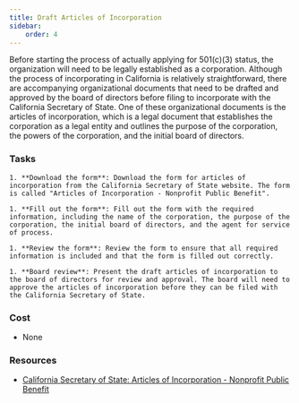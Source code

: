 ```yaml
---
title: Draft Articles of Incorporation
sidebar:
    order: 4
---
```


Before starting the process of actually applying for 501(c)(3) status, the organization will need to be legally established as a corporation. Although the process of incorporating in California is relatively straightforward, there are accompanying organizational documents that need to be drafted and approved by the board of directors before filing to incorporate with the California Secretary of State. One of these organizational documents is the articles of incorporation, which is a legal document that establishes the corporation as a legal entity and outlines the purpose of the corporation, the powers of the corporation, and the initial board of directors.

### Tasks

<Steps>

    1. **Download the form**: Download the form for articles of incorporation from the California Secretary of State website. The form is called "Articles of Incorporation - Nonprofit Public Benefit".

    1. **Fill out the form**: Fill out the form with the required information, including the name of the corporation, the purpose of the corporation, the initial board of directors, and the agent for service of process.

    1. **Review the form**: Review the form to ensure that all required information is included and that the form is filled out correctly.

    1. **Board review**: Present the draft articles of incorporation to the board of directors for review and approval. The board will need to approve the articles of incorporation before they can be filed with the California Secretary of State.

</Steps>

### Cost

- None

### Resources

- [California Secretary of State: Articles of Incorporation - Nonprofit Public Benefit](https://www.sos.ca.gov/business-programs/business-entities/forms/corporations-california-domestic)
